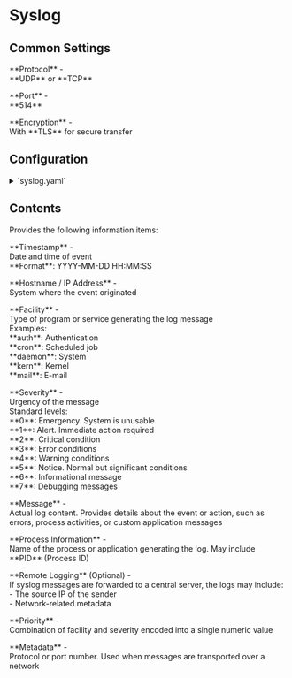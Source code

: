 # Syslog

## Common Settings

<p class="term-entry">
**Protocol** -<br/>
**UDP** or **TCP**
</p>

<p class="term-entry">
**Port** -<br/>
**514**
</p>

<p class="term-entry">
**Encryption** -<br/>
With **TLS** for secure transfer
</p>

## Configuration

<details>
<summary>`syslog.yaml`</summary>
```yaml
devices:
   id: "<some-id>"
   type: syslog
   properties:
      address: "0.0.0.0"
      port: 514
```
</details>

## Contents

Provides the following information items:

<p class="term-entry">
**Timestamp** -<br/>
Date and time of event<br/>
**Format**: YYYY-MM-DD HH:MM:SS
</p>

<p class="term-entry">
**Hostname / IP Address** -<br/>
System where the event originated<br/>
</p>

<p class="term-entry">
**Facility** -<br/>
Type of program or service generating the log message<br/>
Examples:<br/>
<tab-ln>**auth**: Authentication</tab-ln><br/>
<tab-ln>**cron**: Scheduled job</tab-ln><br/>
<tab-ln>**daemon**: System</tab-ln><br/>
<tab-ln>**kern**: Kernel</tab-ln><br/>
<tab-ln>**mail**: E-mail</tab-ln><br/>
</p>

<p class="term-entry">
**Severity** -<br/>
Urgency of the message<br/>
Standard levels:<br/>
<tab-ln>**0**: Emergency. System is unusable</tab-ln><br/>
<tab-ln>**1**: Alert. Immediate action required</tab-ln><br/>
<tab-ln>**2**: Critical condition</tab-ln><br/>
<tab-ln>**3**: Error conditions</tab-ln><br/>
<tab-ln>**4**: Warning conditions</tab-ln><br/>
<tab-ln>**5**: Notice. Normal but significant conditions</tab-ln><br/>
<tab-ln>**6**: Informational message</tab-ln><br/>
<tab-ln>**7**: Debugging messages</tab-ln>
</p>

<p class="term-entry">
**Message** -<br/>
Actual log content. Provides details about the event or action, such as errors, process activities, or custom application messages
</p>

<p class="term-entry">
**Process Information** -<br/>
Name of the process or application generating the log. May include **PID** (Process ID)
</p>

<p class="term-entry">
**Remote Logging** (Optional) -<br/>
If syslog messages are forwarded to a central server, the logs may include:<br/>
<tab-ln>- The source IP of the sender</tab-ln><br/>
<tab-ln>- Network-related metadata</tab-ln>
</p>

<p class="term-entry">
**Priority** -<br/>
Combination of facility and severity encoded into a single numeric value
</p>

<p class="term-entry">
**Metadata** -<br/>
Protocol or port number. Used when messages are transported over a network
</p>
